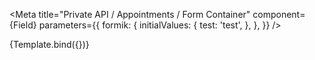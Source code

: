 

<Meta
  title="Private API / Appointments / Form Container"
  component={Field}
  parameters={{
    formik: {
      initialValues: {
        test: 'test',
      },
    },
  }}
/>


<Canvas>
  <Story name="Default" decorators={[FormikDecorator]}>
    {Template.bind({})}
  </Story>
</Canvas>
